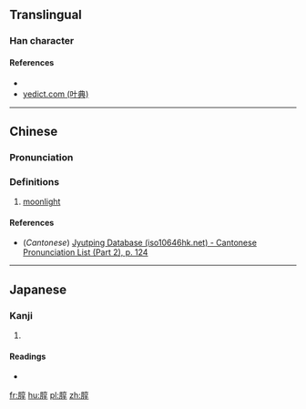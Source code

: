 ==Translingual==

===Han character===
{{Han char|rn=74|rad=月|as=08|sn=12|four=|canj=月卜口木 (BYRD)|ids=⿰[[月]][[享]]}}

====References====
* {{Han ref|kx=0506.020|dkj=14373|dj=0885.060|hdz=32090.040|uh=671C|ud=26396}}
*[http://yedict.com/htm/67/671C.htm yedict.com (叶典)]

----

==Chinese==
{{zh-forms}}

===Pronunciation===
{{zh-pron
|m=tūn
|c=tan1
|mc=
|oc=
|ma=
|cat=n
}}

===Definitions===
# [[moonlight]]

====References====
*(''Cantonese'') [http://www.iso10646hk.net/jp/document/download.jsp Jyutping Database (iso10646hk.net) - Cantonese Pronunciation List (Part 2), p. 124]

----

==Japanese==

===Kanji===
{{ja-kanji|grade=|rs=月08}}

# {{defn|lang=ja|sort=月08}}

====Readings====
* {{ja-readings|on=[[とん]] (ton)|kun=[[つきのひかり]] (tsukinohikari)}}

[[fr:朜]]
[[hu:朜]]
[[pl:朜]]
[[zh:朜]]